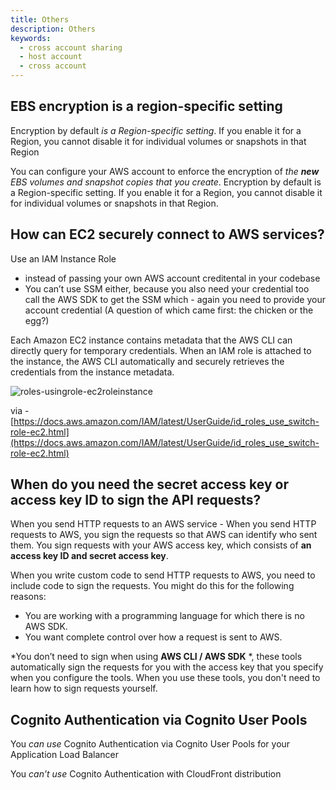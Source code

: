 ```yaml
---
title: Others
description: Others
keywords:
  - cross account sharing
  - host account
  - cross account
---
```


## EBS encryption is a region-specific setting

Encryption by default *is a Region-specific setting*. If you enable it for a Region, you cannot disable it for individual volumes or snapshots in that Region

You can configure your AWS account to enforce the encryption of *the **new** EBS volumes and snapshot copies that you create*. Encryption by default is a Region-specific setting. If you enable it for a Region, you cannot disable it for individual volumes or snapshots in that Region.


## How can EC2 securely connect to AWS services?

Use an IAM Instance Role



* instead of passing your own AWS account creditental in your codebase
* You can’t use SSM either, because you also need your credential too call the AWS SDK to get the SSM which - again you need to provide your account credential (A question of which came first: the chicken or the egg?)

Each Amazon EC2 instance contains metadata that the AWS CLI can directly query for temporary credentials. When an IAM role is attached to the instance, the AWS CLI automatically and securely retrieves the credentials from the instance metadata.


![roles-usingrole-ec2roleinstance](/img/web-development/aws/security/roles-usingrole-ec2roleinstance.png "image_tooltip")


via - [https://docs.aws.amazon.com/IAM/latest/UserGuide/id_roles_use_switch-role-ec2.html](https://docs.aws.amazon.com/IAM/latest/UserGuide/id_roles_use_switch-role-ec2.html)


## When do you need the secret access key or access key ID to sign the API requests?

When you send HTTP requests to an AWS service - When you send HTTP requests to AWS, you sign the requests so that AWS can identify who sent them. You sign requests with your AWS access key, which consists of **an access key ID and secret access key**.

When you write custom code to send HTTP requests to AWS, you need to include code to sign the requests. You might do this for the following reasons:

* You are working with a programming language for which there is no AWS SDK.
* You want complete control over how a request is sent to AWS.

*You don’t need to sign when using **AWS CLI / AWS SDK** *, these tools automatically sign the requests for you with the access key that you specify when you configure the tools. When you use these tools, you don't need to learn how to sign requests yourself.



## Cognito Authentication via Cognito User Pools

You *can use* Cognito Authentication via Cognito User Pools for your Application Load Balancer 

You *can’t use* Cognito Authentication with CloudFront distribution
